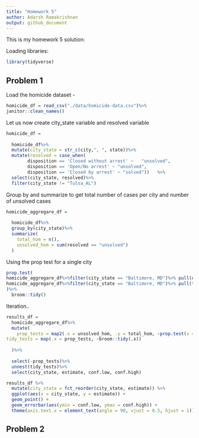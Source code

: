```yaml
---
title: "Homework 5"
author: Adarsh Ramakrishnan
output: github_document
---
```


This is my homework 5 solution:


Loading libraries:

```r
library(tidyverse)
```


## Problem 1

Load the homicide dataset - 


```r
homicide_df = read_csv("./data/homicide-data.csv")%>% 
janitor::clean_names()
```

Let us now create city_state variable and resolved variable

```r
homicide_df = 
  
  homicide_df%>%
  mutate(city_state = str_c(city,", ", state))%>%
  mutate(resolved = case_when(
        disposition == 'Closed without arrest' ~   "unsolved",
        disposition == 'Open/No arrest' ~ "unsolved",
        disposition == 'Closed by arrest' ~ "solved"))   %>%
  select(city_state, resolved)%>%
  filter(city_state != "Tulsa_AL")
```

Group by and summarize to get total number of cases per city and number of unsolved cases

```r
homicide_aggregare_df = 
  
  homicide_df%>%
  group_by(city_state)%>%
  summarize(
    total_hom = n(),
    unsolved_hom = sum(resolved == "unsolved")
  )
```

Using the prop test for a single city

```r
prop.test(
homicide_aggregare_df%>%filter(city_state == "Baltimore, MD")%>% pull(unsolved_hom),
homicide_aggregare_df%>%filter(city_state == "Baltimore, MD")%>% pull(total_hom) 
)%>%
  broom::tidy()
```


Iteration..


```r
results_df =
  homicide_aggregare_df%>%
  mutate(
    prop_tests = map2(.x = unsolved_hom, .y = total_hom, ~prop.test(x = .x, n = .y)),
tidy_tests = map(.x = prop_tests, ~broom::tidy(.x))    
    
  )%>%
  
  select(-prop_tests)%>%
  unnest(tidy_tests)%>%
  select(city_state, estimate, conf.low, conf.high)
```


```r
results_df %>% 
  mutate(city_state = fct_reorder(city_state, estimate)) %>% 
  ggplot(aes(x = city_state, y = estimate)) +
  geom_point() + 
  geom_errorbar(aes(ymin = conf.low, ymax = conf.high)) + 
  theme(axis.text.x = element_text(angle = 90, vjust = 0.5, hjust = 1))
```

## Problem 2

```r

```


